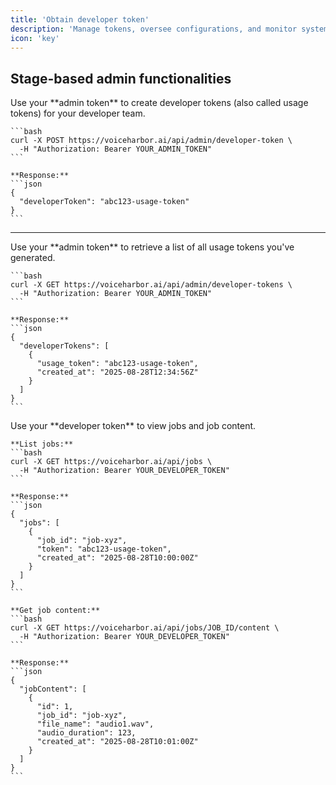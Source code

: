 ```yaml
---
title: 'Obtain developer token'
description: 'Manage tokens, oversee configurations, and monitor system usage'
icon: 'key'
---
```


## Stage-based admin functionalities

<Steps>
  <Step title="Generate a developer token using your admin token">
    Use your **admin token** to create developer tokens (also called usage tokens) for your developer team.

    ```bash
    curl -X POST https://voiceharbor.ai/api/admin/developer-token \
      -H "Authorization: Bearer YOUR_ADMIN_TOKEN"
    ```

    **Response:**
    ```json
    {
      "developerToken": "abc123-usage-token"
    }
    ```
  </Step>
</Step>

---

<Steps>
  <Step title="View all developer tokens created under your admin token">
    Use your **admin token** to retrieve a list of all usage tokens you've generated.

    ```bash
    curl -X GET https://voiceharbor.ai/api/admin/developer-tokens \
      -H "Authorization: Bearer YOUR_ADMIN_TOKEN"
    ```

    **Response:**
    ```json
    {
      "developerTokens": [
        {
          "usage_token": "abc123-usage-token",
          "created_at": "2025-08-28T12:34:56Z"
        }
      ]
    }
    ```
  </Step>

  <Step title="Monitor jobs and usage with developer tokens">
    Use your **developer token** to view jobs and job content.

    **List jobs:**
    ```bash
    curl -X GET https://voiceharbor.ai/api/jobs \
      -H "Authorization: Bearer YOUR_DEVELOPER_TOKEN"
    ```

    **Response:**
    ```json
    {
      "jobs": [
        {
          "job_id": "job-xyz",
          "token": "abc123-usage-token",
          "created_at": "2025-08-28T10:00:00Z"
        }
      ]
    }
    ```

    **Get job content:**
    ```bash
    curl -X GET https://voiceharbor.ai/api/jobs/JOB_ID/content \
      -H "Authorization: Bearer YOUR_DEVELOPER_TOKEN"
    ```

    **Response:**
    ```json
    {
      "jobContent": [
        {
          "id": 1,
          "job_id": "job-xyz",
          "file_name": "audio1.wav",
          "audio_duration": 123,
          "created_at": "2025-08-28T10:01:00Z"
        }
      ]
    }
    ```
  </Step>
</Steps>
